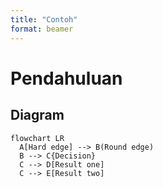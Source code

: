 ```yaml
---
title: "Contoh"
format: beamer
---
```


# Pendahuluan

## Diagram
```mermaid
flowchart LR
  A[Hard edge] --> B(Round edge)
  B --> C{Decision}
  C --> D[Result one]
  C --> E[Result two]
```